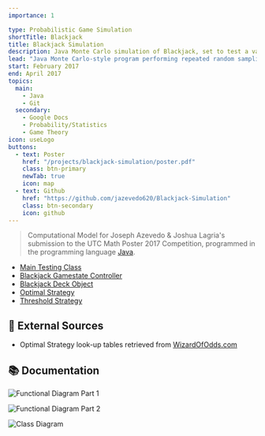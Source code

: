 ```yaml
---
importance: 1

type: Probabilistic Game Simulation
shortTitle: Blackjack
title: Blackjack Simulation
description: Java Monte Carlo simulation of Blackjack, set to test a variety of static strategies in order to determine relative effectiveness
lead: "Java Monte Carlo-style program performing repeated random sampling of Blackjack game simulations in order to determine the relative effectiveness of a variety of strategies, including a naive threshold-based strategy as well as an <a href\"https://wizardofodds.com/games/blackjack/strategy/4-decks/\" target=\"_blank\" rel=\"noopener\">optimal lookup table-powered strategy</a>."
start: February 2017
end: April 2017
topics:
  main:
    - Java
    - Git
  secondary:
    - Google Docs
    - Probability/Statistics
    - Game Theory
icon: useLogo
buttons:
  - text: Poster
    href: "/projects/blackjack-simulation/poster.pdf"
    class: btn-primary
    newTab: true
    icon: map
  - text: Github
    href: "https://github.com/jazevedo620/Blackjack-Simulation"
    class: btn-secondary
    icon: github
---
```


> Computational Model for Joseph Azevedo & Joshua Lagria's submission to the UTC Math Poster 2017 Competition, programmed in the programming language [Java](https://www.java.com/en/).

- [Main Testing Class](https://github.com/jazevedo620/Blackjack-Simulation/blob/master/src/ehs/mat/TestHarness.java)
- [Blackjack Gamestate Controller](https://github.com/jazevedo620/Blackjack-Simulation/blob/master/src/ehs/mat/game/BlackjackGame.java)
- [Blackjack Deck Object](https://github.com/jazevedo620/Blackjack-Simulation/blob/master/src/ehs/mat/game/BlackjackDeck.java)
- [Optimal Strategy](https://github.com/jazevedo620/Blackjack-Simulation/blob/master/src/ehs/mat/strategy/OptimalStrategy.java)
- [Threshold Strategy](https://github.com/jazevedo620/Blackjack-Simulation/blob/master/src/ehs/mat/strategy/ThresholdStrategy.java)

## 🔗 External Sources

- Optimal Strategy look-up tables retrieved from [WizardOfOdds.com](https://wizardofodds.com/games/blackjack/strategy/4-decks/)

## 📚 Documentation

![Functional Diagram Part 1](./img/functional_1.png)

![Functional Diagram Part 2](./img/functional_2.png)

![Class Diagram](./img/class_diagram.png)

